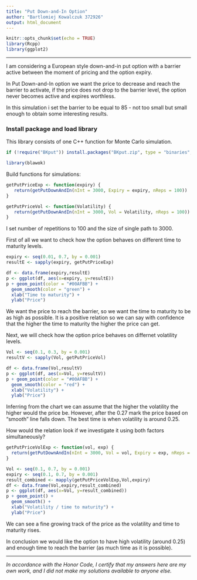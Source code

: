 ```yaml
---
title: "Put Down-and-In Option"
author: "Bartlomiej Kowalczuk 372926"
output: html_document
---
```


```r
knitr::opts_chunk$set(echo = TRUE)
library(Rcpp)
library(ggplot2)
```

***

I am considering a European style down-and-in put option with a barrier active between the moment of pricing and the option expiry.

In Put Down-and-In option we want the price to decrease and reach the barrier to activate, if the price does not drop to the barrier level, the option never becomes active and expires worthless. 

In this simulation i set the barrier to be equal to 85 - not too small but small enough to obtain some interesting results.

### Install package and load library
This library consists of one C++ function for Monte Carlo simulation.

```r
if (!require("BKput")) install.packages("BKput.zip", type = "binaries", repos = NULL)

library(blawok)

```

Build functions for simulations:

```r
getPutPriceExp <- function(expiry) {
   return(getPutDownAndIn(nInt = 3000, Expiry = expiry, nReps = 100))
}

getPutPriceVol <- function(Volatility) {
   return(getPutDownAndIn(nInt = 3000, Vol = Volatility, nReps = 100))
}

```

I set number of repetitions to 100 and the size of single path to 3000.

First of all we want to check how the option behaves on different time to maturity levels.

```r
expiry <- seq(0.01, 0.7, by = 0.001)
resultE <- sapply(expiry, getPutPriceExp)

df <- data.frame(expiry,resultE)
p <- ggplot(df, aes(x=expiry, y=resultE))
p + geom_point(color = "#00AFBB") +
  geom_smooth(color = "green") +
  xlab("Time to maturity") +
  ylab("Price") 

```

We want the price to reach the barrier, so we want the time to maturity to be as high as possible. It is a positive relation so we can say with confidence that the higher the time to maturity the higher the price can get. 

Next, we will check how the option price behaves on differnet volatility levels.

```r
Vol <- seq(0.1, 0.3, by = 0.001)
resultV <- sapply(Vol, getPutPriceVol)

df <- data.frame(Vol,resultV)
p <- ggplot(df, aes(x=Vol, y=resultV))
p + geom_point(color = "#00AFBB") +
  geom_smooth(color = "red") +
  xlab("Volatility") +
  ylab("Price")  

```

Inferring from the chart we can assume that the higher the volatility the higher would the price be. However, after the 0.27 mark the price based on "smooth" line falls down. The best time is when volatility is around 0.25.

How would the relation look if we investigate it using both factors simultaneously?

```r
getPutPriceVolExp <- function(vol, exp) {
  return(getPutDownAndIn(nInt = 3000, Vol = vol, Expiry = exp, nReps = 100))
}

Vol <- seq(0.1, 0.7, by = 0.001)
expiry <- seq(0.1, 0.7, by = 0.001)
result_combined <- mapply(getPutPriceVolExp,Vol,expiry)
df <- data.frame(Vol,expiry,result_combined)
p <- ggplot(df, aes(x=Vol, y=result_combined))
p + geom_point() +
  geom_smooth() +
  xlab("Volatility / time to maturity") +
  ylab("Price")  

```

We can see a fine growing track of the price as the volatility and time to maturity rises.

In conclusion we would like the option to have high volatility (around 0.25) and enough time to reach the barrier (as much time as it is possible).

***

*In accordance with the Honor Code, I certify that my answers here are my own work, and I did not make my solutions available to anyone else.*